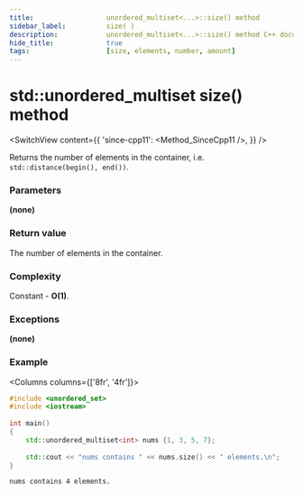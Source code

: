 ```yaml
---
title:					unordered_multiset<...>::size() method
sidebar_label:			size( )
description:			unordered_multiset<...>::size() method C++ documentation
hide_title:				true
tags:					[size, elements, number, amount]
---
```



<!----------------- Codes ---------------------->

<!-- size() -->

# std::unordered_multiset size() method

<SwitchView content={{
    'since-cpp11': <Method_SinceCpp11 />,
    }} />

Returns the number of elements in the container, i.e. `std::distance(begin(), end())`.

### Parameters

**(none)**

### Return value

The number of elements in the container.

### Complexity

Constant - **O(1)**.

### Exceptions

**(none)**

### Example

<Columns columns={['8fr', '4fr']}>
<div>

```cpp title='Main.cpp' showLineNumbers
#include <unordered_set>
#include <iostream>
 
int main()
{ 
    std::unordered_multiset<int> nums {1, 3, 5, 7};
 
    std::cout << "nums contains " << nums.size() << " elements.\n";
}
```

</div>
<div>

```plaintext title="Output"
nums contains 4 elements.
```

</div>
</Columns>
